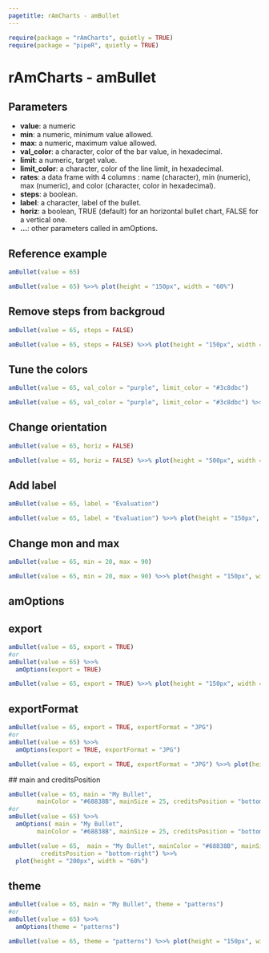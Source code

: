 ```yaml
---
pagetitle: rAmCharts - amBullet
---
```


```r
require(package = "rAmCharts", quietly = TRUE)
require(package = "pipeR", quietly = TRUE)
```

<h1>rAmCharts - amBullet</h1>

## Parameters

* __value__: a numeric
* __min__: a numeric, minimum value allowed.
* __max__: a numeric, maximum value allowed.
* __val_color__: a character, color of the bar value, in hexadecimal.
* __limit__: a numeric, target value.
* __limit_color__: a character, color of the line limit, in hexadecimal.
* __rates__: a data frame with 4 columns : name (character), min (numeric), max (numeric), and color (character, color in hexadecimal).
* __steps__: a boolean.
* __label__: a character, label of the bullet.
* __horiz__: a boolean, TRUE (default) for an horizontal bullet chart, FALSE for a vertical one.
* __...__: other parameters called in amOptions.


## Reference example

```r
amBullet(value = 65)
```
```r
amBullet(value = 65) %>>% plot(height = "150px", width = "60%")
```

## Remove steps from backgroud
```r
amBullet(value = 65, steps = FALSE)
```
```r
amBullet(value = 65, steps = FALSE) %>>% plot(height = "150px", width = "60%")
```

## Tune the colors
```r
amBullet(value = 65, val_color = "purple", limit_color = "#3c8dbc")
```
```r
amBullet(value = 65, val_color = "purple", limit_color = "#3c8dbc") %>>% plot(height = "150px", width = "60%")
```

## Change orientation
```r
amBullet(value = 65, horiz = FALSE)
```
```r
amBullet(value = 65, horiz = FALSE) %>>% plot(height = "500px", width = "150px")
```

## Add label
```r
amBullet(value = 65, label = "Evaluation")
```
```r
amBullet(value = 65, label = "Evaluation") %>>% plot(height = "150px", width = "70%")
```

## Change mon and max
```r
amBullet(value = 65, min = 20, max = 90)
```
```r
amBullet(value = 65, min = 20, max = 90) %>>% plot(height = "150px", width = "60%")
```


<h2 class="partdivtitle">amOptions</h2>

## export
```r
amBullet(value = 65, export = TRUE)
#or
amBullet(value = 65) %>>% 
  amOptions(export = TRUE)
```
```r
amBullet(value = 65, export = TRUE) %>>% plot(height = "150px", width = "60%")
```

## exportFormat 
```r
amBullet(value = 65, export = TRUE, exportFormat = "JPG")
#or
amBullet(value = 65) %>>% 
  amOptions(export = TRUE, exportFormat = "JPG")
```
```r
amBullet(value = 65, export = TRUE, exportFormat = "JPG") %>>% plot(height = "150px", width = "60%")
```

## main and creditsPosition</h2>
```r
amBullet(value = 65, main = "My Bullet",
        mainColor = "#68838B", mainSize = 25, creditsPosition = "bottom-right")
#or
amBullet(value = 65) %>>% 
  amOptions( main = "My Bullet",
        mainColor = "#68838B", mainSize = 25, creditsPosition = "bottom-right")
```
```r
amBullet(value = 65,  main = "My Bullet", mainColor = "#68838B", mainSize = 25, 
         creditsPosition = "bottom-right") %>>%
  plot(height = "200px", width = "60%")
```

## theme
```r
amBullet(value = 65, main = "My Bullet", theme = "patterns")
#or
amBullet(value = 65) %>>% 
  amOptions(theme = "patterns")
```
```r
amBullet(value = 65, theme = "patterns") %>>% plot(height = "150px", width = "60%")
```
